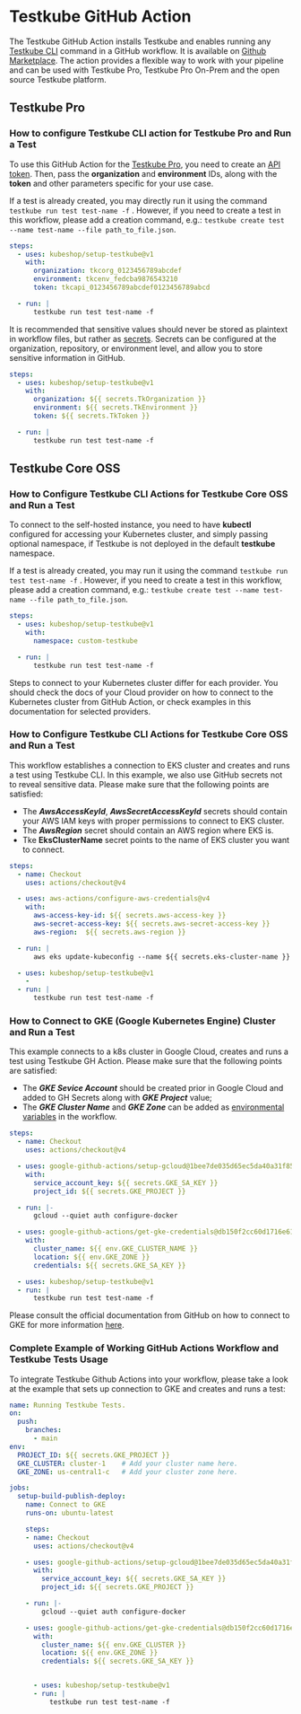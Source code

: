 # Testkube GitHub Action

The Testkube GitHub Action installs Testkube and enables running any [Testkube CLI](https://docs.testkube.io/cli/testkube) command in a GitHub workflow. It is available on [Github Marketplace](https://github.com/marketplace/actions/testkube-action).
The action provides a flexible way to work with your pipeline and can be used with Testkube Pro, Testkube Pro On-Prem and the open source Testkube platform.

## Testkube Pro

### How to configure Testkube CLI action for Testkube Pro and Run a Test

To use this GitHub Action for the [Testkube Pro](https://app.testkube.io/), you need to create an [API token](https://docs.testkube.io/testkube-pro/articles/organization-management/#api-tokens).
Then, pass the **organization** and **environment** IDs, along with the **token** and other parameters specific for your use case.

If a test is already created, you may directly run it using the command `testkube run test test-name -f` . However, if you need to create a test in this workflow, please add a creation command, e.g.: `testkube create test --name test-name --file path_to_file.json`.

```yaml
steps:
  - uses: kubeshop/setup-testkube@v1
    with:
      organization: tkcorg_0123456789abcdef
      environment: tkcenv_fedcba9876543210
      token: tkcapi_0123456789abcdef0123456789abcd

  - run: |
      testkube run test test-name -f
```

It is recommended that sensitive values should never be stored as plaintext in workflow files, but rather as [secrets](https://docs.github.com/en/actions/security-guides/using-secrets-in-github-actions). Secrets can be configured at the organization, repository, or environment level, and allow you to store sensitive information in GitHub.

```yaml
steps:
  - uses: kubeshop/setup-testkube@v1
    with:
      organization: ${{ secrets.TkOrganization }}
      environment: ${{ secrets.TkEnvironment }}
      token: ${{ secrets.TkToken }}

  - run: |
      testkube run test test-name -f
```

## Testkube Core OSS

### How to Configure Testkube CLI Actions for Testkube Core OSS and Run a Test

To connect to the self-hosted instance, you need to have **kubectl** configured for accessing your Kubernetes cluster, and simply passing optional namespace, if Testkube is not deployed in the default **testkube** namespace.

If a test is already created, you may run it using the command `testkube run test test-name -f` . However, if you need to create a test in this workflow, please add a creation command, e.g.: `testkube create test --name test-name --file path_to_file.json`.

```yaml
steps:
  - uses: kubeshop/setup-testkube@v1
    with:
      namespace: custom-testkube

  - run: |
      testkube run test test-name -f
```

Steps to connect to your Kubernetes cluster differ for each provider. You should check the docs of your Cloud provider on how to connect to the Kubernetes cluster from GitHub Action, or check examples in this documentation for selected providers.

### How to Configure Testkube CLI Actions for Testkube Core OSS and Run a Test

This workflow establishes a connection to EKS cluster and creates and runs a test using Testkube CLI. In this example, we also use GitHub secrets not to reveal sensitive data. Please make sure that the following points are satisfied:

- The **_AwsAccessKeyId_**, **_AwsSecretAccessKeyId_** secrets should contain your AWS IAM keys with proper permissions to connect to EKS cluster.
- The **_AwsRegion_** secret should contain an AWS region where EKS is.
- Tke **EksClusterName** secret points to the name of EKS cluster you want to connect.

```yaml
steps:
  - name: Checkout
    uses: actions/checkout@v4

  - uses: aws-actions/configure-aws-credentials@v4
    with:
      aws-access-key-id: ${{ secrets.aws-access-key }}
      aws-secret-access-key: ${{ secrets.aws-secret-access-key }}
      aws-region:  ${{ secrets.aws-region }}

  - run: |
      aws eks update-kubeconfig --name ${{ secrets.eks-cluster-name }} --region ${{ secrets.aws-region }}

  - uses: kubeshop/setup-testkube@v1
    -
  - run: |
      testkube run test test-name -f
```

### How to Connect to GKE (Google Kubernetes Engine) Cluster and Run a Test

This example connects to a k8s cluster in Google Cloud, creates and runs a test using Testkube GH Action. Please make sure that the following points are satisfied:

- The **_GKE Sevice Account_** should be created prior in Google Cloud and added to GH Secrets along with **_GKE Project_** value;
- The **_GKE Cluster Name_** and **_GKE Zone_** can be added as [environmental variables](https://docs.github.com/en/actions/learn-github-actions/variables) in the workflow.

```yaml
steps:
  - name: Checkout
    uses: actions/checkout@v4

  - uses: google-github-actions/setup-gcloud@1bee7de035d65ec5da40a31f8589e240eba8fde5
    with:
      service_account_key: ${{ secrets.GKE_SA_KEY }}
      project_id: ${{ secrets.GKE_PROJECT }}

  - run: |-
      gcloud --quiet auth configure-docker

  - uses: google-github-actions/get-gke-credentials@db150f2cc60d1716e61922b832eae71d2a45938f
    with:
      cluster_name: ${{ env.GKE_CLUSTER_NAME }}
      location: ${{ env.GKE_ZONE }}
      credentials: ${{ secrets.GKE_SA_KEY }}

  - uses: kubeshop/setup-testkube@v1
  - run: |
      testkube run test test-name -f
```

Please consult the official documentation from GitHub on how to connect to GKE for more information [here](https://docs.github.com/en/actions/deployment/deploying-to-google-kubernetes-engine).

### Complete Example of Working GitHub Actions Workflow and Testkube Tests Usage

To integrate Testkube Github Actions into your workflow, please take a look at the example that sets up connection to GKE and creates and runs a test:

```yaml
name: Running Testkube Tests.
on:
  push:
    branches:
      - main
env:
  PROJECT_ID: ${{ secrets.GKE_PROJECT }}
  GKE_CLUSTER: cluster-1    # Add your cluster name here.
  GKE_ZONE: us-central1-c   # Add your cluster zone here.

jobs:
  setup-build-publish-deploy:
    name: Connect to GKE
    runs-on: ubuntu-latest

    steps:
    - name: Checkout
      uses: actions/checkout@v4

    - uses: google-github-actions/setup-gcloud@1bee7de035d65ec5da40a31f8589e240eba8fde5
      with:
        service_account_key: ${{ secrets.GKE_SA_KEY }}
        project_id: ${{ secrets.GKE_PROJECT }}

    - run: |-
        gcloud --quiet auth configure-docker

    - uses: google-github-actions/get-gke-credentials@db150f2cc60d1716e61922b832eae71d2a45938f
      with:
        cluster_name: ${{ env.GKE_CLUSTER }}
        location: ${{ env.GKE_ZONE }}
        credentials: ${{ secrets.GKE_SA_KEY }}


      - uses: kubeshop/setup-testkube@v1
      - run: |
          testkube run test test-name -f
```

